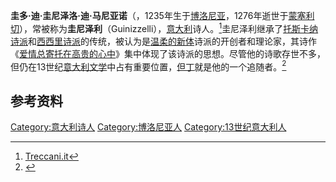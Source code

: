 '''圭多·迪·圭尼泽洛·迪·马尼亚诺'''（{{lang-it|Guido di Guinizello di Magnano}}，1235年生于[[博洛尼亚|博洛尼亚]]，1276年逝世于[[蒙塞利切|蒙塞利切]]），常被称为'''圭尼泽利'''（Guinizzelli），[[意大利|意大利]]诗人。<ref>[http://www.treccani.it/enciclopedia/ricerca/Guinizzelli/ Treccani.it]</ref>圭尼泽利继承了[[托斯卡纳诗派|托斯卡纳诗派]]和[[西西里诗派|西西里诗派]]的传统，被认为是[[温柔的新体|温柔的新体]]诗派的开创者和理论家，其诗作《[[爱情总寄托在高贵的心中|爱情总寄托在高贵的心中]]》集中体现了该诗派的思想。尽管他的诗歌存世不多，但仍在13世纪[[意大利文学|意大利文学]]中占有重要位置，[[但丁|但丁]]就是他的一个追随者。<ref>{{Cite web |url=http://lit.enotes.com/classical-medieval-criticism/guido-guinizelli/introduction |title="Guido Guinizelli." Classical and Medieval Literature Criticism. Ed. Elisabeth Gellert Jelena O. Krstovic´. Vol. 49. Thomson Gale, 2002. eNotes.com. 2006. |accessdate=2013-10-15 |archive-date=2007-05-26 |archive-url=https://web.archive.org/web/20070526033203/http://lit.enotes.com/classical-medieval-criticism/guido-guinizelli/introduction |dead-url=no }}</ref>

==参考资料==
{{reflist}}

{{Authority control}}
[[Category:意大利诗人|Category:意大利诗人]]
[[Category:博洛尼亚人|Category:博洛尼亚人]]
[[Category:13世纪意大利人|Category:13世纪意大利人]]